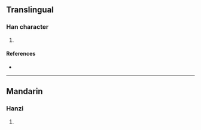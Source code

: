 {{character info/new}}
==Translingual==

===Han character===
{{Han char|rn=86|rad=火|as=08|sn=12|four=|canj=FOG,XFOG|ids=⿰火隹}}

# {{defn|Han|sort=火08}}

====References====
* {{Han ref|kx=0675.080|dkj=19120|hdz=32209.130|uh=7133|ud=28979}}

----

==Mandarin==

===Hanzi===
{{cmn-hanzi|pin=[[jué]] ([[jue2]])|wg=chüeh<sup>2</sup>}}

# {{defn|lang=cmn|sort=火08}}